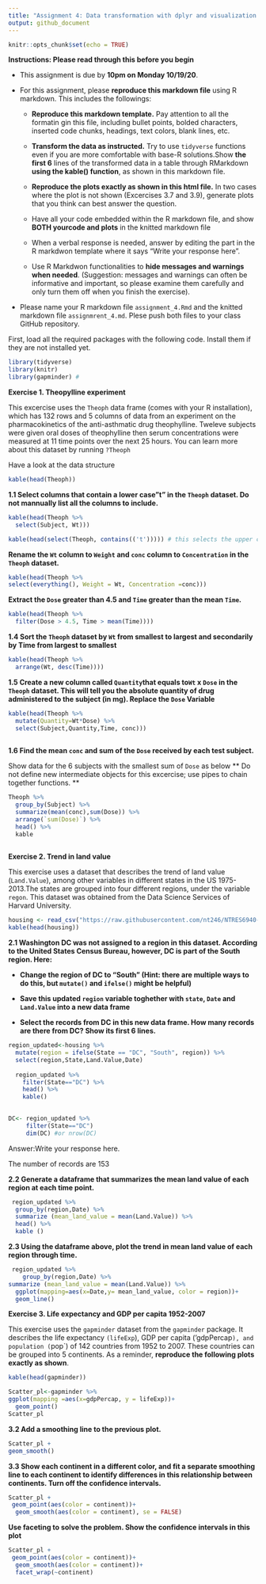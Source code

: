 ```yaml
---
title: "Assignment 4: Data transformation with dplyr and visualization with ggplot "
output: github_document
---
```


```r
knitr::opts_chunk$set(echo = TRUE)
```

**Instructions: Please read through this before you begin**

* This assignment is due by **10pm on Monday 10/19/20**.

* For this assignment, please **reproduce this markdown file** using R markdown. This includes the followings:

  + **Reproduce this markdown template.** Pay attention to all the formatin gin this file, including bullet points,       bolded characters, inserted code chunks, headings, text colors, blank lines, etc.

  + **Transform the data as instructed.** Try to use `tidyverse` functions even if you are more comfortable with         base-R solutions.Show **the first 6** lines of the transformed data in a table through RMarkdown **using the         kable() function**, as shown in this markdown file.
  
  + **Reproduce the plots exactly as shown in this html file.** In two cases where the plot is not shown (Excercises     3.7 and 3.9), generate plots that you think can best answer the question.
  + Have all your code embedded within the R markdown file, and show **BOTH yourcode and plots** in the knitted           markdown file
  
  + When a verbal response is needed, answer by editing the part in the R markdwon template where it says "Write your    response here".
  
  + Use R Markdwon functionalities to **hide messages and warnings when needed**. (Suggestion: messages and warnings    can often be informative and important, so please examine them carefully and only turn them off when you finish     the exercise).
  
* Please name your R markdown file `assignment_4.Rmd` and the knitted markdown file `assignmrent_4.md`. Plese push     both files to your class GitHub repository.
  
First, load all the required packages with the following code. Install them if they are not installed yet.
  
```r
library(tidyverse)
library(knitr)
library(gapminder) #
```

  
**Exercise 1. Theopylline experiment** 
  
This excercise uses the `Theoph` data frame (comes with your R installation), which has 132 rows and 5 columns of data from an experiment on the pharmacokinetics of the anti-asthmatic drug theophylline. Tweleve subjects were given oral doses of theophylline then serum concentrations were measured at 11 time points over the next 25 hours. You can learn more about this dataset by running `?Theoph` 

Have a look at the data structure

```r
kable(head(Theoph))
```

**1.1 Select columns that contain a lower case"t" in the `Theoph` dataset. Do not mannually list all the columns to include.**



```r
kable(head(Theoph %>% 
  select(Subject, Wt)))
```




```r
kable(head(select(Theoph, contains(('t'))))) # this selects the upper case T why?
```



**Rename the `Wt` column to `Weight` and `conc` column to `Concentration` in the `Theoph` dataset.**

```r
kable(head(Theoph %>% 
select(everything(), Weight = Wt, Concentration =conc)))

```


**Extract the `Dose` greater than 4.5 and `Time` greater than the mean `Time`.**

```r
kable(head(Theoph %>% 
  filter(Dose > 4.5, Time > mean(Time))))
```



**1.4 Sort the `Theoph` dataset by `Wt` from smallest to largest and secondarily by Time from largest to smallest**

```r
kable(head(Theoph %>% 
  arrange(Wt, desc(Time))))

```

  
**1.5 Create a new column called `Quantity`that equals to`Wt` x `Dose` in the `Theoph` dataset. This will tell you the absolute quantity of drug administered to the subject (in mg). Replace the `Dose` Variable**

```r
kable(head(Theoph %>% 
  mutate(Quantity=Wt*Dose) %>% 
  select(Subject,Quantity,Time, conc)))
  

```

  
**1.6 Find the mean `conc` and sum of the `Dose` received by each test subject.**

Show data for the 6 subjects with the smallest sum of `Dose` as below ** Do not define new intermediate objects for this excercise; use pipes to chain together functions. **


```r
Theoph %>% 
  group_by(Subject) %>% 
  summarize(mean(conc),sum(Dose)) %>% 
  arrange(`sum(Dose)`) %>% 
  head() %>% 
  kable
  
```



**Exercise 2. Trend in land value**

This exercise uses a dataset that describes the trend of land value (`Land.Value`), among other variables in different states in the US 1975-2013.The states are grouped into four different regions, under the variable `regon`. This dataset was obtained from the Data Science Services of Harvard University.


```r

housing <- read_csv("https://raw.githubusercontent.com/nt246/NTRES6940-data-science/master/datasets/landdata_states.csv")
kable(head(housing)) 

```


**2.1 Washington DC was not assigned to a region in this dataset. According to the United States Census Bureau, however, DC is part of the South region. Here:**

  * **Change the region of DC to "South" (Hint: there are multiple ways to do this, but `mutate()` and `ifelse()` might be helpful)**
  
  * **Save this updated `region` variable toghether with `state`, `Date` and `Land.Value` into a new data frame**
  
  * **Select the records from DC in this new data frame. How many records are there from DC? Show its first 6 lines.**
  

```r

region_updated<-housing %>% 
  mutate(region = ifelse(State == "DC", "South", region)) %>% 
  select(region,State,Land.Value,Date) 
  
  region_updated %>% 
    filter(State=="DC") %>% 
    head() %>% 
    kable() 
    

```
  
  
 
```r
DC<- region_updated %>% 
     filter(State=="DC") 
     dim(DC) #or nrow(DC)
```
  
Answer:Write your response here. 
 
The number of records are 153

**2.2 Generate a dataframe that summarizes the mean land value of each region at each time point.**


```r

 region_updated %>% 
  group_by(region,Date) %>% 
  summarize (mean_land_value = mean(Land.Value)) %>% 
  head() %>% 
  kable ()

```
 
**2.3 Using the dataframe above, plot the trend in mean land value of each region through time.** 

```r
 region_updated %>% 
    group_by(region,Date) %>% 
summarize (mean_land_value = mean(Land.Value)) %>% 
  ggplot(mapping=aes(x=Date,y= mean_land_value, color = region))+
  geom_line()

```

**Exercise 3. Life expectancy and GDP per capita 1952-2007**

This exercise uses the `gapminder` dataset from the `gapminder` package. It describes the life expectancy `(lifeExp`), GDP per capita ('gdpPercap`), and population (`pop`) of 142 countries from 1952 to 2007. These countries can be grouped into 5 continents. As a reminder, **reproduce the following plots exactly as shown**.

```r
kable(head(gapminder))
```

 
```r
Scatter_pl<-gapminder %>% 
ggplot(mapping =aes(x=gdpPercap, y = lifeExp))+
  geom_point()
Scatter_pl
```
 
 
 
**3.2 Add a smoothing line to the previous plot.**

```r
Scatter_pl + 
geom_smooth()
```

 
**3.3 Show each continent in a different color, and fit a separate smoothing line to each continent to identify differences in this relationship between continents. Turn off the confidence intervals.**


```r
Scatter_pl + 
 geom_point(aes(color = continent))+
  geom_smooth(aes(color = continent), se = FALSE) 

```
 
 
 
**Use faceting to solve the problem. Show the confidence intervals in this plot**

```r
Scatter_pl + 
 geom_point(aes(color = continent))+
  geom_smooth(aes(color = continent))+
  facet_wrap(~continent)
```

 
 
 

 
 
 
 
 